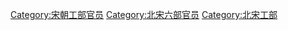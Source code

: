 [[Category:宋朝工部官员|Category:宋朝工部官员]]
[[Category:北宋六部官员|Category:北宋六部官员]]
[[Category:北宋工部|Category:北宋工部]]